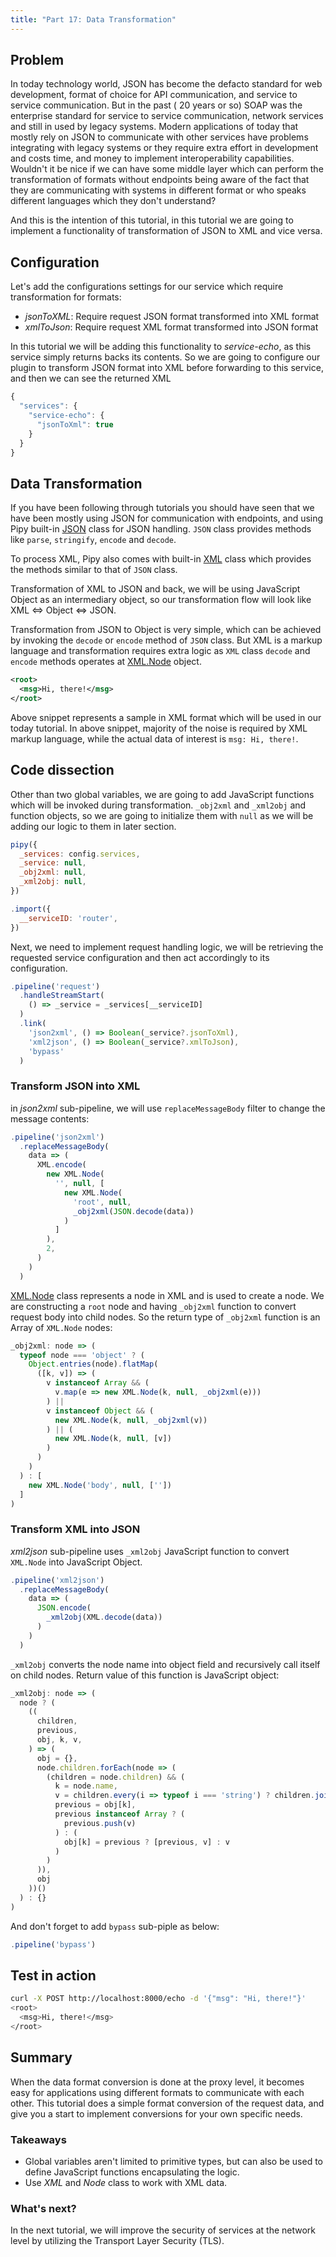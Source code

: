 ```yaml
---
title: "Part 17: Data Transformation"
---
```


## Problem

In today technology world, JSON has become the defacto standard for web development, format of choice for API communication, and service to service communication. But in the past ( 20 years or so) SOAP was the enterprise standard for service to service communication, network services and still in used by legacy systems.
Modern applications of today that mostly rely on JSON to communicate with other services have problems integrating with legacy systems or they require extra effort in development and costs time, and money to implement interoperability capabilities. Wouldn't it be nice if we can have some middle layer which can perform the transformation of formats without endpoints being aware of the fact that they are communicating with systems in different format or who speaks different languages which they don't understand?

And this is the intention of this tutorial, in this tutorial we are going to implement a functionality of transformation of JSON to XML and vice versa.

## Configuration

Let's add the configurations settings for our service which require transformation for formats:

* *jsonToXML*: Require request JSON format transformed into XML format
* *xmlToJson*: Require request XML format transformed into JSON format

In this tutorial we will be adding this functionality to *service-echo*, as this service simply returns backs its contents. So we are going to configure our plugin to transform JSON format into XML before forwarding to this service, and then we can see the returned XML 

```js
{
  "services": {
    "service-echo": {
      "jsonToXml": true
    }
  }
}
```

## Data Transformation

If you have been following through tutorials you should have seen that we have been mostly using JSON for communication with endpoints, and using Pipy built-in [JSON](/reference/api/JSON) class for JSON handling. `JSON` class provides methods like `parse`, `stringify`, `encode` and `decode`.

To process XML, Pipy also comes with built-in [XML](/reference/api/XML) class which provides the methods similar to that of `JSON` class.

Transformation of XML to JSON and back, we will be using JavaScript Object as an intermediary object, so our transformation flow will look like XML <=> Object <=> JSON.

Transformation from JSON to Object is very simple, which can be achieved by invoking the `decode` or `encode` method of `JSON` class. But XML is a markup language and transformation requires extra logic as `XML` class `decode` and `encode` methods operates at [XML.Node](/reference/api/XML/Node) object.

```xml
<root>
  <msg>Hi, there!</msg>
</root>
```

Above snippet represents a sample in XML format which will be used in our today tutorial. In above snippet, majority of the noise is required by XML markup language, while the actual data of interest is `msg: Hi, there!`.

## Code dissection

Other than two global variables, we are going to add JavaScript functions which will be invoked during transformation. `_obj2xml` and `_xml2obj` and function objects, so we are going to initialize them with `null` as we will be adding our logic to them in later section.

```js
pipy({
  _services: config.services,
  _service: null,
  _obj2xml: null,
  _xml2obj: null,
})

.import({
  __serviceID: 'router',
})
```

Next, we need to implement request handling logic, we will be retrieving the requested service configuration and then act accordingly to its configuration.

```js
.pipeline('request')
  .handleStreamStart(
    () => _service = _services[__serviceID]
  )
  .link(
    'json2xml', () => Boolean(_service?.jsonToXml),
    'xml2json', () => Boolean(_service?.xmlToJson),
    'bypass'
  )
```

### Transform JSON into XML

in *json2xml* sub-pipeline, we will use `replaceMessageBody` filter to change the message contents:

```javascript
.pipeline('json2xml')
  .replaceMessageBody(
    data => (
      XML.encode(
        new XML.Node(
          '', null, [
            new XML.Node(
              'root', null,
              _obj2xml(JSON.decode(data))
            )
          ]
        ),
        2,
      )
    )
  )
```

[XML.Node](/reference/api/XML/Node) class represents a node in XML and is used to create a node. We are constructing a `root` node and having `_obj2xml` function to convert request body into child nodes. So the return type of `_obj2xml` function is an Array of `XML.Node` nodes:

```js
_obj2xml: node => (
  typeof node === 'object' ? (
    Object.entries(node).flatMap(
      ([k, v]) => (
        v instanceof Array && (
          v.map(e => new XML.Node(k, null, _obj2xml(e)))
        ) ||
        v instanceof Object && (
          new XML.Node(k, null, _obj2xml(v))
        ) || (
          new XML.Node(k, null, [v])
        )
      )
    )
  ) : [
    new XML.Node('body', null, [''])
  ]
)
```

### Transform XML into JSON

*xml2json* sub-pipeline uses `_xml2obj` JavaScript function to convert `XML.Node` into JavaScript Object.

```js
.pipeline('xml2json')
  .replaceMessageBody(
    data => (
      JSON.encode(
        _xml2obj(XML.decode(data))
      )
    )
  )
```

`_xml2obj` converts the node name into object field and recursively call itself on child nodes. Return value of this function is JavaScript object:

```js
_xml2obj: node => (
  node ? (
    ((
      children,
      previous,
      obj, k, v,
    ) => (
      obj = {},
      node.children.forEach(node => (
        (children = node.children) && (
          k = node.name,
          v = children.every(i => typeof i === 'string') ? children.join('') : _xml2obj(node),
          previous = obj[k],
          previous instanceof Array ? (
            previous.push(v)
          ) : (
            obj[k] = previous ? [previous, v] : v
          )
        )
      )),
      obj
    ))()
  ) : {}
)
```

And don't forget to add `bypass` sub-piple as below:

```js
.pipeline('bypass')
```

## Test in action

```sh
curl -X POST http://localhost:8000/echo -d '{"msg": "Hi, there!"}'
<root>
  <msg>Hi, there!</msg>
</root>
```

## Summary

When the data format conversion is done at the proxy level, it becomes easy for applications using different formats to communicate with each other. This tutorial does a simple format conversion of the request data, and give you a start to implement conversions for your own specific needs.

### Takeaways

* Global variables aren't limited to primitive types, but can also be used to define JavaScript functions encapsulating the logic.
* Use *XML* and *Node* class to work with XML data.

### What's next?

In the next tutorial, we will improve the security of services at the network level by utilizing the Transport Layer Security (TLS).